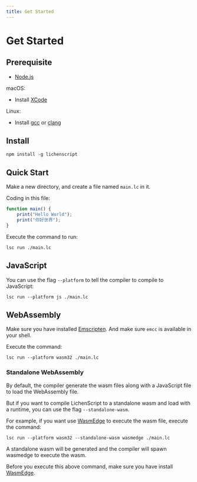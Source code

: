 ```yaml
---
title: Get Started
---
```


# Get Started

## Prerequisite

- [Node.js](https://nodejs.org/)

macOS:

- Install [XCode](https://developer.apple.com/xcode/)

Linux:

- Install [gcc](https://gcc.gnu.org/) or [clang](https://clang.llvm.org/)


## Install

```shell
npm install -g lichenscript
```

## Quick Start

Make a new directory, and create a file named `main.lc` in it.

Coding in this file:

```js
function main() {
    print("Hello World");
    print("你好世界");
}
```

Execute the command to run:

```shell
lsc run ./main.lc
```

## JavaScript

You can use the flag `--platform` to tell the compiler
to compile to JavaScript:

```shell
lsc run --platform js ./main.lc
```

## WebAssembly

Make sure you have installed [Emscripten](https://emscripten.org/).
And make sure `emcc` is available in your shell.

Execute the command:

```shell
lsc run --platform wasm32 ./main.lc
```

### Standalone WebAssembly

By default, the compiler generate the wasm files along with
a JavaScript file to load the WebAssembly file.

But if you want to compile LichenScript to a standalone wasm
and load with a runtime, you can use the flag `--standalone-wasm`.

For example, if you want use [WasmEdge](https://wasmedge.org/) to execute the wasm file,
execute the command:

```shell
lsc run --platform wasm32 --standalone-wasm wasmedge ./main.lc
```

A standalone wasm will be generated and the compiler will
spawn wasmedge to execute the wasm.

Before you execute this above command, make sure you have install [WasmEdge](https://wasmedge.org/).
